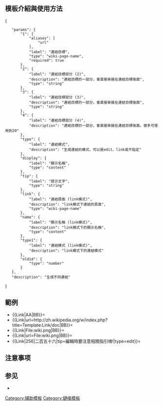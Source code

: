 <includeonly><!-- 在這裡加入模板的保護標識 --></includeonly><noinclude>{{template doc page viewed directly}}</noinclude>
<!-- 在本行下編輯模板說明 -->
== 模板介紹與使用方法 ==
<templatedata>
{
	"params": {
		"1": {
			"aliases": [
				"url"
			],
			"label": "連結目標",
			"type": "wiki-page-name",
			"required": true
		},
		"2": {
			"label": "連結目標部分 (2)",
			"description": "連結目標的一部分，會直接串接在連結目標後面",
			"type": "string"
		},
		"3": {
			"label": "連結目標部分 (3)",
			"description": "連結目標的一部分，會直接串接在連結目標後面",
			"type": "string"
		},
		"4": {
			"label": "連結目標部分 (4)",
			"description": "連結目標的一部分，會直接串接在連結目標後面。做多可使用到20"
		},
		"type": {
			"label": "連結模式",
			"description": "生成連結的模式，可以是edit、link或不指定"
		},
		"display": {
			"label": "顯示名稱",
			"type": "content"
		},
		"tip": {
			"label": "提示文字",
			"type": "string"
		},
		"link": {
			"label": "連結頁面 (link模式)",
			"description": "link模式下連結的頁面",
			"type": "wiki-page-name"
		},
		"name": {
			"label": "顯示名稱 (link模式)",
			"description": "link模式下的顯示名稱",
			"type": "content"
		},
		"type1": {
			"label": "連結模式 (link模式)",
			"description": "link模式下的連結模式"
		},
		"oldid": {
			"type": "number"
		}
	},
	"description": "生成不同連結"
}
</templatedata>

== 範例 ==
*<nowiki>{{Link|AA|BB}}</nowiki>={{Link|AA|BB}}
*<nowiki>{{Link|url=http://zh.wikipedia.org/w/index.php?title=Template:Link/doc|BB}}</nowiki>={{Link|url=http://zh.wikipedia.org/w/index.php?title=Template:Link/doc|BB}}
*<nowiki>{{Link|File:wiki.png|BB}}</nowiki>={{Link|File:wiki.png|BB}}
*<nowiki>{{Link|url=File:wiki.png|BB}}</nowiki>={{Link|url=File:wiki.png|BB}}
*<nowiki>{{Link|256|二百五十六|tip=編輯時要注意相關指引唷!|type=edit}}</nowiki>={{Link|256|二百五十六|tip=編輯時要注意相關指引唷!|type=edit}}

== 注意事项 ==

==参见==
*{{Lts|AnyLink}}
<includeonly>
<!-- 本行下加入模板的分類 -->
[[Category:辅助模板]]
[[Category:鏈接模板]]
<!-- 本行下加入模板的跨語言鏈接 -->
</includeonly>